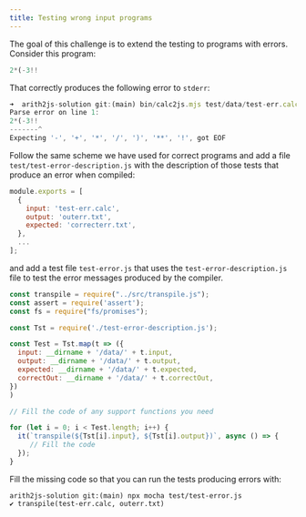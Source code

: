 ```yaml
---
title: Testing wrong input programs
---
```

The goal of this challenge is to extend the testing to programs with errors.
Consider this program:

```js filename="test/data/test-err.calc" 
2*(-3!!
```

That correctly produces the following error to `stderr`:

```js
➜  arith2js-solution git:(main) bin/calc2js.mjs test/data/test-err.calc 
Parse error on line 1:
2*(-3!!
-------^
Expecting '-', '+', '*', '/', ')', '**', '!', got EOF
```

Follow the same scheme we have used for correct programs and add a file `test/test-error-description.js` with the description of those tests that produce an error when compiled:

```js filename="test/test-error-description.js" showLineNumbers
module.exports = [
  {
    input: 'test-err.calc',
    output: 'outerr.txt',
    expected: 'correcterr.txt',
  },
  ...
];
```

and add a test file `test-error.js` that uses the `test-error-description.js` file to test the error messages produced by the compiler.

```js filename="test/data/input/test-error.js" showLineNumbers
const transpile = require("../src/transpile.js");
const assert = require('assert');
const fs = require("fs/promises");

const Tst = require('./test-error-description.js');

const Test = Tst.map(t => ({
  input: __dirname + '/data/' + t.input,
  output: __dirname + '/data/' + t.output,
  expected: __dirname + '/data/' + t.expected,
  correctOut: __dirname + '/data/' + t.correctOut,
})
)

// Fill the code of any support functions you need

for (let i = 0; i < Test.length; i++) {
  it(`transpile(${Tst[i].input}, ${Tst[i].output})`, async () => {
     // Fill the code
  });
}
```

Fill the missing code so that you can run the tests producing errors with:

```
arith2js-solution git:(main) npx mocha test/test-error.js 
✔ transpile(test-err.calc, outerr.txt)
```

